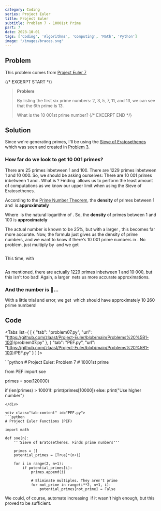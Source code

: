 ```yaml
---
category: Coding
series: Project Euler
title: Project Euler
subtitle: Problem 7 - 10001st Prime
part: 7
date: 2023-10-01
tags: ['Coding', 'Algorithms', 'Computing', 'Math', 'Python']
image: "/images/braces.svg"
---
```


## Problem

This problem comes from [Project Euler 7](https://projecteuler.net/problem=7)

{/* EXCERPT START */}
> **Problem**
>
> By listing the first six prime numbers: 2, 3, 5, 7, 11, and 13, we can see that the 6th prime is 13.
>
> What is the 10 001st prime number?
{/* EXCERPT END */}

## Solution

Since we're generating primes, I'll be using the [Sieve of Eratosethenes](https://en.wikipedia.org/wiki/Sieve_of_Eratosthenes) which was seen and created in [Problem 3](/blog/project-euler/problem-3). 

### How far do we look to get 10 001 primes?
There are 25 primes inbetween 1 and 100. There are 1229 primes inbetween 1 and 10 000. So, we should be asking ourselves: There are 10 001 primes inbetween 1 and <Math equation="N"/>. What is <Math equation="N"/>? Finding <Math equation="N"/> allows us to perform the least amount of computations as we know our upper limit when using the Sieve of Eratosethenes.

According to the [Prime Number Theorem](https://en.wikipedia.org/wiki/Prime_number_theorem), the **density** of primes between 1 and <Math equation="N"/> is **approximately**
<Math inline="false" equation="\frac{1}{ln(N)} " />

Where <Math equation=" ln(N) "/> is the natural logarithm of <Math equation="N"/>. So, the **density** of primes between 1 and 100 is **approximately**
<Math inline="false" equation="\frac{1}{ln(100)} \approx 0.217 = 21.7 \%" />

The actual number is known to be 25%, but with a larger <Math equation="N"/>, this becomes far more accurate. Now, the formula just gives us the density of prime numbers, and we want to know if there's 10 001 prime numbers in <Math equation="N"/>. No problem, just multiply by <Math equation="N"/> and we get

<Math inline="false" equation="\frac{N}{ln(N)} " />

This time, with <Math equation=" N = 10 000 "/>

<Math inline="false" equation="\frac{10 000}{ln(10 000)} \approx 1086 " />

As mentioned, there are actually 1229 primes inbetween 1 and 10 000, but this isn't too bad! Again, a larger <Math equation="N"/> nets us more accurate approximations.

### And the number is 🥁...

With a little trial and error, we get <Math equation="N = 120 000"/> which should have approximately 10 260 prime numbers!

## Code

<Tabs list={
    [
        {
            "tab": "problem07.py",
            "url": "https://github.com/zlaast/Project-Euler/blob/main/Problems%20%5B1-100)/problem07.py"
        },
        {
            "tab": "PEF.py",
            "url": "https://github.com/zlaast/Project-Euler/blob/main/Problems%20%5B1-100)/PEF.py"
        }
    ]
}>
<div class="tab-content" id="problem07.py">
```python
# Project Euler: Problem 7
# 10001st prime

from PEF import soe

primes = soe(120000)

if (len(primes) > 10001):
    print(primes[10000])
else:
    print("Use higher number")
```
</div>

<div class="tab-content" id="PEF.py">
```python
# Project Euler Functions (PEF)

import math

def soe(n):
    '''Sieve of Eratosethenes. Finds prime numbers'''

    primes = []
    potential_primes = [True]*(n+1)

    for i in range(2, n+1):
        if potential_primes[i]:
            primes.append(i)

            # Eliminate multiples. They aren't prime
            for not_prime in range(i**2, n+1, i):
                potential_primes[not_prime] = False
```
</div>
</Tabs>

We could, of course, automate increasing <Math equation="N"/> if it wasn't high enough, but this proved to be sufficient.
